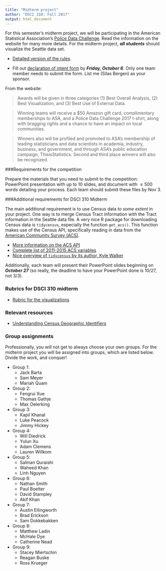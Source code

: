 ```yaml
---
title: "Midterm project"
author: "DSCI 310: Fall 2017"
output: html_document
---
```


For this semester's midterm project, we will be participating in the American Statistical Association's [Police Data Challenge](http://thisisstatistics.org/policedatachallenge). Read the information on the website for many more details.  For the midterm project, ***all students*** should visualize the Seattle data set. 


* [Detailed version of the rules](http://thisisstatistics.org/wp-content/uploads/2017/09/Police-Data-Challenge-Rules.pdf).  

* Fill out [declaration of intent form](http://thisisstatistics.org/police-data-challenge-2017-declare-your-intent/) by ***Friday, October 6***.  Only one team member needs to submit the form.  List me (Silas Bergen) as your sponsor.  


From the website: 

> Awards will be given in three categories (1) Best Overall Analysis, (2) Best Visualization, and (3) Best Use of External Data.

> Winning teams will receive a $50 Amazon gift card, complimentary memberships to ASA, and a Police Data Challenge 2017 t-shirt, along with bragging rights and a chance to have an impact on local communities.  

> Winners also will be profiled and promoted to ASA's membership of leading statisticians and data scientists in academia, industry, business, and government, and through ASA's public education campaign, ThisisStatistics. Second and third place winners will also be recognized. 

###Requirements for the competition

Prepare the materials that you need to submit to the competition: PowerPoint presentation with up to 10 slides, and document with $\leq 500$ words detailing your process.  Each team should submit these files by Nov 3. 


###Additional requirements for DSCI 310 Midterm

The main additional requirement is to use Census data *to some extent* in your project.  One way is to merge Census Tract information with the Tract information in the Seattle data file.  A very nice R package for downloading Census data is `tidycensus`, especially the function `get_acs()`.  This function makes use of the Census API, specifically reading in data from the [American Community Survey (ACS)](https://www.census.gov/programs-surveys/acs/about.html).  

* [More information on the ACS API](https://www.census.gov/data/developers/data-sets/acs-5year.html)
* [Complete list of 2011-2015 ACS variables](https://api.census.gov/data/2015/acs5/variables.html)
* [Nice overview of `tidycensus` by its author, Kyle Walker](https://walkerke.github.io/tidycensus/articles/basic-usage.html)

Additionally, each team will present their PowerPoint slides beginning on ***October 27*** (so really, the deadline to have your PowerPoint done is 10/27, not 3/3).   

### Rubrics for DSCI 310 midterm

* [Rubric for the visualizations](https://www.dropbox.com/s/7h03rx03aqfuibz/GroupProjectRubric-Fall2017.docx?dl=0)


### Relevant resources

* [Understanding Census Geographic Identifiers](https://www.census.gov/geo/reference/geoidentifiers.html)

### Group assignments

Professionally, you will not get to always choose your own groups.  For the midterm project you will be assigned into groups, which are listed below.  Divide the work, and conquer!

* Group 1:  
    - Jack Barta
    - Sam Meyer
    - Mariah Quam

* Group 2:  
    - Fengrui Xue
    - Thomas Gathje
    - Max Oelerking

* Group 3:   
    - Kapil Khanal
    - Luke Peacock
    - Jimmy Hickey

* Group 4:  
    - Will Diedrick
    - Yulun Xu
    - Adam Clemens
    - Lauren Willkom

* Group 5:
    - Salman Quraishi
    - Waheed Khan
    - Linh Nguyen

* Group 6:
    - Nathan Smith
    - Paul Boelter
    - David Stampley
    - Akif Khan

* Group 7: 
    - Austin Ellingworth
    - Brad Erickson
    - Sam Dokkebakken

* Group 8: 
    - Matthew Ladin
    - McHale Dye
    - Catherine Nead

* Group 9: 
    - Stacey Miertschin
    - Reagan Buske
    - Ross Krueger